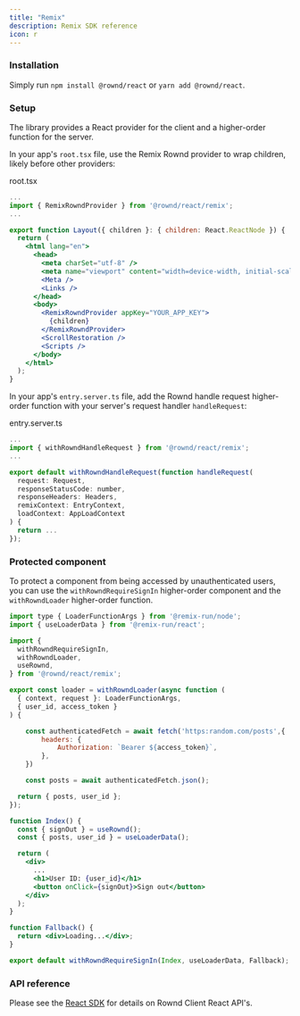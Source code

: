 ```yaml
---
title: "Remix"
description: Remix SDK reference
icon: r
---
```


### Installation

Simply run `npm install @rownd/react` or `yarn add @rownd/react`.

### Setup

The library provides a React provider for the client and a higher-order
function for the server.

In your app's `root.tsx` file, use the Remix Rownd provider to wrap children,
likely before other providers:

root.tsx
```jsx
...
import { RemixRowndProvider } from '@rownd/react/remix';
...

export function Layout({ children }: { children: React.ReactNode }) {
  return (
    <html lang="en">
      <head>
        <meta charSet="utf-8" />
        <meta name="viewport" content="width=device-width, initial-scale=1" />
        <Meta />
        <Links />
      </head>
      <body>
        <RemixRowndProvider appKey="YOUR_APP_KEY">
          {children}
        </RemixRowndProvider>
        <ScrollRestoration />
        <Scripts />
      </body>
    </html>
  );
}
```

In your app's `entry.server.ts` file, add the Rownd handle request higher-order
function with your server's request handler `handleRequest`:

entry.server.ts
```jsx
...
import { withRowndHandleRequest } from '@rownd/react/remix';
...

export default withRowndHandleRequest(function handleRequest(
  request: Request,
  responseStatusCode: number,
  responseHeaders: Headers,
  remixContext: EntryContext,
  loadContext: AppLoadContext
) {
  return ...
});
```

### Protected component
To protect a component from being accessed by unauthenticated users, you can use
the `withRowndRequireSignIn` higher-order component and the `withRowndLoader`
higher-order function.

```jsx
import type { LoaderFunctionArgs } from '@remix-run/node';
import { useLoaderData } from '@remix-run/react';

import {
  withRowndRequireSignIn,
  withRowndLoader,
  useRownd,
} from '@rownd/react/remix';

export const loader = withRowndLoader(async function (
  { context, request }: LoaderFunctionArgs,
  { user_id, access_token }
) {

    const authenticatedFetch = await fetch('https:random.com/posts',{
        headers: {
            Authorization: `Bearer ${access_token}`,
        },
    })

    const posts = await authenticatedFetch.json();

  return { posts, user_id };
});

function Index() {
  const { signOut } = useRownd();
  const { posts, user_id } = useLoaderData();

  return (
    <div>
      ...
      <h1>User ID: {user_id}</h1>
      <button onClick={signOut}>Sign out</button>
    </div>
  );
}

function Fallback() {
  return <div>Loading...</div>;
}

export default withRowndRequireSignIn(Index, useLoaderData, Fallback);
```

### API reference

Please see the [React SDK](/sdk-reference/web/react---next-js#api-reference) for details on
Rownd Client React API's.
